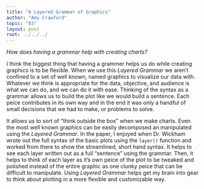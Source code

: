 ```yaml
---
title: "A Layered Grammar of Graphics"
author: "Amy Crawford"
topic: "03"
layout: post
root: ../../../
---
```


*How does having a grammar help with creating charts?*

I think the biggest thing that having a grammer helps us do while creating graphics is to be flexible. When we use this *Layered Grammar* we aren't confined to a set of well known, named graphics to visualize our data with. Whatever we think is appropriate for the data, objective, and audience is what we can do, and we can do it with ease. Thinking of the syntax as a grammar allows us to build the plot like we would build a sentence. Each peice contributes in its own way and in the end it was only a handful of small decisions that we had to make, or problems to solve.

It allows us to sort of "think outside the box" when we make charts. Even the most well known graphics can be easily decomposed an manipulated using the *Layered Grammar*. In the paper, I enjoyed when Dr. Wickham wrote out the full syntax of the basic plots using the `layer()` function and worked from there to show the streamlined, short hand syntax. It helps to see each layer written out as a full "sentence" using the grammar. Then, it helps to think of each layer as it's own peice of the plot to be tweaked and polished instead of the entire graphic as one clunky peice that can be difficult to manipulate. Using *Layered Grammar* helps get my brain into gear to think about plotting in a more flexible and customizable way. 
